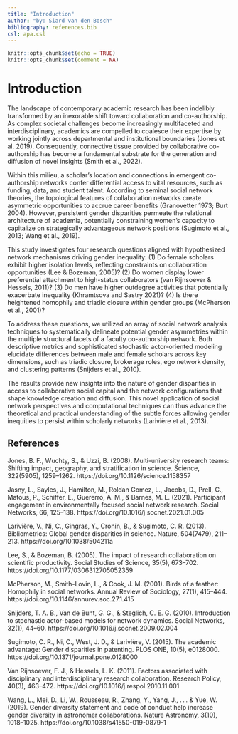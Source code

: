 ```yaml
---
title: "Introduction"
author: "by: Siard van den Bosch"
bibliography: references.bib
csl: apa.csl
---
```


```r
knitr::opts_chunk$set(echo = TRUE)
knitr::opts_chunk$set(comment = NA)
```



# Introduction
The landscape of contemporary academic research has been indelibly transformed by an inexorable shift toward collaboration and co-authorship. As complex societal challenges become increasingly multifaceted and interdisciplinary, academics are compelled to coalesce their expertise by working jointly across departmental and institutional boundaries (Jones et al. 2019). Consequently, connective tissue provided by collaborative co-authorship has become a fundamental substrate for the generation and diffusion of novel insights (Smith et al., 2022).

Within this milieu, a scholar's location and connections in emergent co-authorship networks confer differential access to vital resources, such as funding, data, and student talent. According to seminal social network theories, the topological features of collaboration networks create asymmetric opportunities to accrue career benefits (Granovetter 1973; Burt 2004). However, persistent gender disparities permeate the relational architecture of academia, potentially constraining women's capacity to capitalize on strategically advantageous network positions (Sugimoto et al., 2013; Wang et al., 2019). 

This study investigates four research questions aligned with hypothesized network mechanisms driving gender inequality: (1) Do female scholars exhibit higher isolation levels, reflecting constraints on collaboration opportunities (Lee & Bozeman, 2005)? (2) Do women display lower preferential attachment to high-status collaborators (van Rijnsoever & Hessels, 2011)? (3) Do men have higher outdegree activities that potentially exacerbate inequality (Khramtsova and Sastry 2021)? (4) Is there heightened homophily and triadic closure within gender groups (McPherson et al., 2001)?

To address these questions, we utilized an array of social network analysis techniques to systematically delineate potential gender asymmetries within the multiple structural facets of a faculty co-authorship network. Both descriptive metrics and sophisticated stochastic actor-oriented modeling elucidate differences between male and female scholars across key dimensions, such as triadic closure, brokerage roles, ego network density, and clustering patterns (Snijders et al., 2010). 

The results provide new insights into the nature of gender disparities in access to collaborative social capital and the network configurations that shape knowledge creation and diffusion. This novel application of social network perspectives and computational techniques can thus advance the theoretical and practical understanding of the subtle forces allowing gender inequities to persist within scholarly networks (Larivière et al., 2013).



## References

Jones, B. F., Wuchty, S., & Uzzi, B. (2008). Multi-university research teams: Shifting impact, geography, and stratification in science. Science, 322(5905), 1259–1262. https://doi.org/10.1126/science.1158357

Jasny, L., Sayles, J., Hamilton, M., Roldan Gomez, L., Jacobs, D., Prell, C., Matous, P., Schiffer, E., Guererro, A. M., & Barnes, M. L. (2021). Participant engagement in environmentally focused social network research. Social Networks, 66, 125–138. https://doi.org/10.1016/j.socnet.2021.01.005

Larivière, V., Ni, C., Gingras, Y., Cronin, B., & Sugimoto, C. R. (2013). Bibliometrics: Global gender disparities in science. Nature, 504(7479), 211–213. https://doi.org/10.1038/504211a

Lee, S., & Bozeman, B. (2005). The impact of research collaboration on scientific productivity. Social Studies of Science, 35(5), 673–702. https://doi.org/10.1177/0306312705052359

McPherson, M., Smith-Lovin, L., & Cook, J. M. (2001). Birds of a feather: Homophily in social networks. Annual Review of Sociology, 27(1), 415–444. https://doi.org/10.1146/annurev.soc.27.1.415

Snijders, T. A. B., Van de Bunt, G. G., & Steglich, C. E. G. (2010). Introduction to stochastic actor-based models for network dynamics. Social Networks, 32(1), 44–60. https://doi.org/10.1016/j.socnet.2009.02.004

Sugimoto, C. R., Ni, C., West, J. D., & Larivière, V. (2015). The academic advantage: Gender disparities in patenting. PLOS ONE, 10(5), e0128000. https://doi.org/10.1371/journal.pone.0128000

Van Rijnsoever, F. J., & Hessels, L. K. (2011). Factors associated with disciplinary and interdisciplinary research collaboration. Research Policy, 40(3), 463–472. https://doi.org/10.1016/j.respol.2010.11.001

Wang, L., Mei, D., Li, W., Rousseau, R., Zhang, Y., Yang, J., . . . & Yue, W. (2019). Gender diversity statement and code of conduct help increase gender diversity in astronomer collaborations. Nature Astronomy, 3(10), 1018–1025. https://doi.org/10.1038/s41550-019-0879-1

